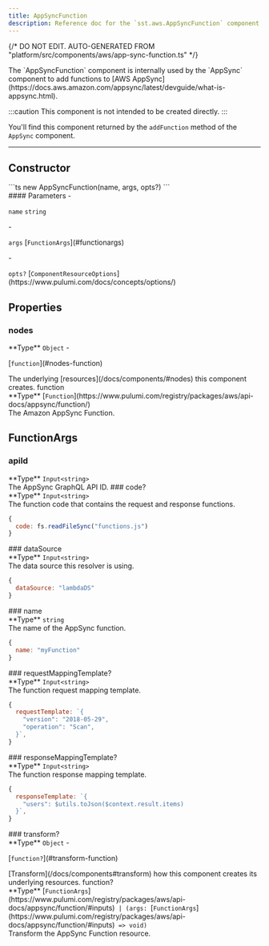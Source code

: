 ```yaml
---
title: AppSyncFunction
description: Reference doc for the `sst.aws.AppSyncFunction` component.
---
```


{/* DO NOT EDIT. AUTO-GENERATED FROM "platform/src/components/aws/app-sync-function.ts" */}


<div class="tsdoc">

<Section type="about">
The `AppSyncFunction` component is internally used by the `AppSync` component to add
functions to [AWS AppSync](https://docs.aws.amazon.com/appsync/latest/devguide/what-is-appsync.html).

:::caution
This component is not intended to be created directly.
:::

You'll find this component returned by the `addFunction` method of the `AppSync` component.
</Section>

---

## Constructor

<Segment>
<Section type="signature">
```ts
new AppSyncFunction(name, args, opts?)
```
</Section>

<Section type="parameters">
#### Parameters
- <p><code class="key">name</code> <code class="primitive">string</code></p>
- <p><code class="key">args</code> [<code class="type">FunctionArgs</code>](#functionargs)</p>
- <p><code class="key">opts?</code> [<code class="type">ComponentResourceOptions</code>](https://www.pulumi.com/docs/concepts/options/)</p>
</Section>
</Segment>

## Properties

### nodes
<Segment>
<Section type="parameters">
<InlineSection>
**Type** <code class="primitive">Object</code>
</InlineSection>
- <p>[<code class="key">function</code>](#nodes-function)</p>
</Section>
The underlying [resources](/docs/components/#nodes) this component creates.
</Segment>
<NestedTitle id="nodes-function" Tag="h4" parent="nodes.">function</NestedTitle>
<Segment>
<Section type="parameters">
<InlineSection>
**Type** [<code class="type">Function</code>](https://www.pulumi.com/registry/packages/aws/api-docs/appsync/function/)
</InlineSection>
</Section>
The Amazon AppSync Function.
</Segment>

## FunctionArgs
### apiId
<Segment>
<Section type="parameters">
<InlineSection>
**Type** <code class="primitive">Input</code><code class="symbol">&lt;</code><code class="primitive">string</code><code class="symbol">&gt;</code>
</InlineSection>
</Section>
The AppSync GraphQL API ID.

</Segment>
### code?
<Segment>
<Section type="parameters">
<InlineSection>
**Type** <code class="primitive">Input</code><code class="symbol">&lt;</code><code class="primitive">string</code><code class="symbol">&gt;</code>
</InlineSection>
</Section>
The function code that contains the request and response functions.

```js
{
  code: fs.readFileSync("functions.js")
}
```
</Segment>
### dataSource
<Segment>
<Section type="parameters">
<InlineSection>
**Type** <code class="primitive">Input</code><code class="symbol">&lt;</code><code class="primitive">string</code><code class="symbol">&gt;</code>
</InlineSection>
</Section>
The data source this resolver is using.

```js
{
  dataSource: "lambdaDS"
}
```
</Segment>
### name
<Segment>
<Section type="parameters">
<InlineSection>
**Type** <code class="primitive">string</code>
</InlineSection>
</Section>
The name of the AppSync function.

```js
{
  name: "myFunction"
}
```
</Segment>
### requestMappingTemplate?
<Segment>
<Section type="parameters">
<InlineSection>
**Type** <code class="primitive">Input</code><code class="symbol">&lt;</code><code class="primitive">string</code><code class="symbol">&gt;</code>
</InlineSection>
</Section>
The function request mapping template.

```js
{
  requestTemplate: `{
    "version": "2018-05-29",
    "operation": "Scan",
  }`,
}
```
</Segment>
### responseMappingTemplate?
<Segment>
<Section type="parameters">
<InlineSection>
**Type** <code class="primitive">Input</code><code class="symbol">&lt;</code><code class="primitive">string</code><code class="symbol">&gt;</code>
</InlineSection>
</Section>
The function response mapping template.

```js
{
  responseTemplate: `{
    "users": $utils.toJson($context.result.items)
  }`,
}
```
</Segment>
### transform?
<Segment>
<Section type="parameters">
<InlineSection>
**Type** <code class="primitive">Object</code>
</InlineSection>
- <p>[<code class="key">function?</code>](#transform-function)</p>
</Section>
[Transform](/docs/components#transform) how this component creates its underlying
resources.

</Segment>
<NestedTitle id="transform-function" Tag="h4" parent="transform.">function?</NestedTitle>
<Segment>
<Section type="parameters">
<InlineSection>
**Type** [<code class="type">FunctionArgs</code>](https://www.pulumi.com/registry/packages/aws/api-docs/appsync/function/#inputs)<code class="symbol"> | </code><code class="symbol">(</code><code class="primitive">args</code><code class="symbol">: </code>[<code class="type">FunctionArgs</code>](https://www.pulumi.com/registry/packages/aws/api-docs/appsync/function/#inputs)<code class="symbol"> => </code><code class="primitive">void</code><code class="symbol">)</code>
</InlineSection>
</Section>
Transform the AppSync Function resource.

</Segment>
</div>
